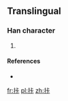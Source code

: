 ==Translingual==

===Han character===
{{Han char|rn=64|rad=手|as=05|sn=8|four=|canj=手卜一卜 (QYMY)|ids=⿰[[扌]][[卡]]}}

# {{defn|Han|sort=手05}}

====References====
* {{Han ref|kx=0427.161|hdz=80025.040|uh=62E4|ud=25316}}

[[fr:拤]]
[[pl:拤]]
[[zh:拤]]